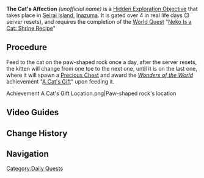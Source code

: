 {{Hidden Exploration Objectives Infobox
|image      = Achievement A Cat's Gift Location Context.png
|type       = Unordered
|req        = [[Neko Is a Cat: Shrine Recipe]]
|region     = Inazuma
|area       = Seirai Island
|loc        = [[Fort Hiraumi]], [[Seirai Island]]
|characters = Paimon;Traveler
}}
'''The Cat's Affection''' ''(unofficial name)'' is a [[Hidden Exploration Objective]] that takes place in [[Seirai Island]], [[Inazuma]]. It is gated over 4 in real life days (3 server resets), and requires the completion of the [[World Quest]] "[[Neko Is a Cat: Shrine Recipe]]"

==Procedure==
Feed {{Item|Invigorating Kitty Meal|x=1|25}} to the cat on the paw-shaped rock once a day, after the server resets, the kitten will change from one toe to the next one, until it is on the last one, where it will spawn a [[Chests#Precious|Precious Chest]] and award the ''[[Wonders of the World]]'' achievement "[[A Cat's Gift]]" upon feeding it.

<gallery hideaddbutton="true" captionalign="center">
Achievement A Cat's Gift Location.png|Paw-shaped rock's location
</gallery>

==Video Guides==
{{EVT
|video1   = https://youtu.be/SrNbxiwVrzk
|caption1 = Full Guide
}}

==Change History==
{{Change History|2.1}}

==Navigation==
{{Hidden Exploration Objective Navbox|Unordered}}

[[Category:Daily Quests]]